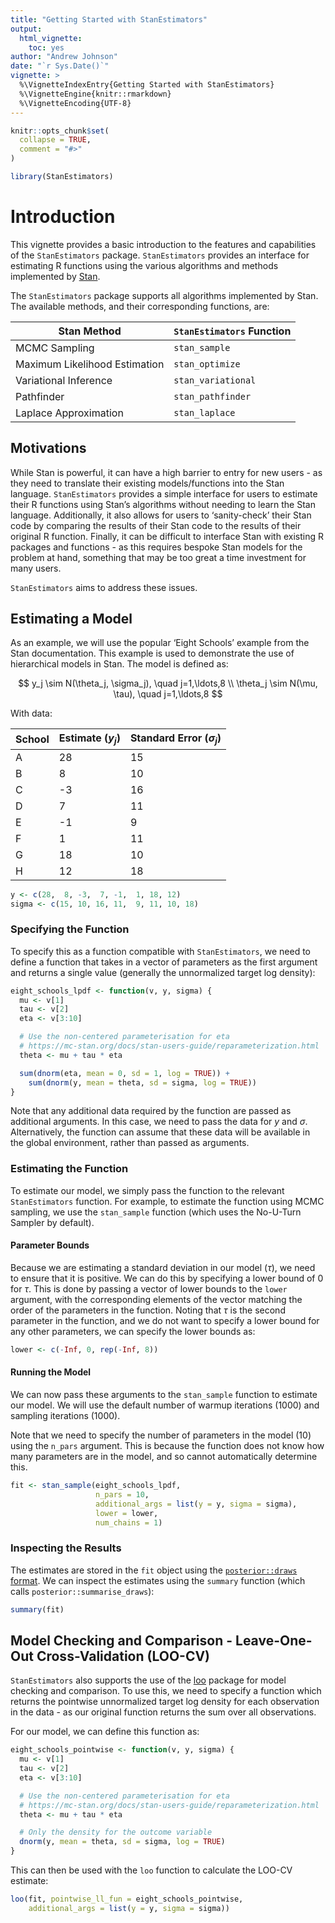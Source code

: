 ```yaml
---
title: "Getting Started with StanEstimators"
output:
  html_vignette:
    toc: yes
author: "Andrew Johnson"
date: "`r Sys.Date()`"
vignette: >
  %\VignetteIndexEntry{Getting Started with StanEstimators}
  %\VignetteEngine{knitr::rmarkdown}
  %\VignetteEncoding{UTF-8}
---
```


```r
knitr::opts_chunk$set(
  collapse = TRUE,
  comment = "#>"
)
```

```r
library(StanEstimators)
```

# Introduction

This vignette provides a basic introduction to the features and capabilities of the `StanEstimators` package. `StanEstimators` provides an interface for estimating R functions using the various algorithms and methods implemented by [Stan](https://mc-stan.org/).

The `StanEstimators` package supports all algorithms implemented by Stan. The available methods, and their corresponding functions, are:

Stan Method | `StanEstimators` Function
----------- | -------------------------
MCMC Sampling | `stan_sample`
Maximum Likelihood Estimation | `stan_optimize`
Variational Inference | `stan_variational`
Pathfinder | `stan_pathfinder`
Laplace Approximation | `stan_laplace`

## Motivations

While Stan is powerful, it can have a high barrier to entry for new users - as they need to translate their existing models/functions into the Stan language. `StanEstimators` provides a simple interface for users to estimate their R functions using Stan's algorithms without needing to learn the Stan language. Additionally, it also allows for users to 'sanity-check' their Stan code by comparing the results of their Stan code to the results of their original R function. Finally, it can be difficult to interface Stan with existing R packages and functions - as this requires bespoke Stan models for the problem at hand, something that may be too great a time investment for many users.

`StanEstimators` aims to address these issues.

## Estimating a Model

As an example, we will use the popular 'Eight Schools' example from the Stan documentation. This example is used to demonstrate the use of hierarchical models in Stan. The model is defined as:

$$
y_j \sim N(\theta_j, \sigma_j), \quad j=1,\ldots,8 \\
\theta_j \sim N(\mu, \tau), \quad j=1,\ldots,8
$$

With data:

School | Estimate ($y_j$) | Standard Error ($\sigma_j$)
------ | -------- | --------------
A      | 28       | 15
B      | 8        | 10
C      | -3       | 16
D      | 7        | 11
E      | -1       | 9
F      | 1        | 11
G      | 18       | 10
H      | 12       | 18

```r
y <- c(28,  8, -3,  7, -1,  1, 18, 12)
sigma <- c(15, 10, 16, 11,  9, 11, 10, 18)
```

### Specifying the Function

To specify this as a function compatible with `StanEstimators`, we need to define a function that takes in a vector of parameters as the first argument and returns a single value (generally the unnormalized target log density):

```r
eight_schools_lpdf <- function(v, y, sigma) {
  mu <- v[1]
  tau <- v[2]
  eta <- v[3:10]

  # Use the non-centered parameterisation for eta
  # https://mc-stan.org/docs/stan-users-guide/reparameterization.html
  theta <- mu + tau * eta

  sum(dnorm(eta, mean = 0, sd = 1, log = TRUE)) +
    sum(dnorm(y, mean = theta, sd = sigma, log = TRUE))
}
```

Note that any additional data required by the function are passed as additional arguments. In this case, we need to pass the data for $y$ and $\sigma$. Alternatively, the function can assume that these data will be available in the global environment, rather than passed as arguments.

### Estimating the Function

To estimate our model, we simply pass the function to the relevant `StanEstimators` function. For example, to estimate the function using MCMC sampling, we use the `stan_sample` function (which uses the No-U-Turn Sampler by default).

#### Parameter Bounds

Because we are estimating a standard deviation in our model ($\tau$), we need to ensure that it is positive. We can do this by specifying a lower bound of 0 for $\tau$. This is done by passing a vector of lower bounds to the `lower` argument, with the corresponding elements of the vector matching the order of the parameters in the function. Noting that $\tau$ is the second parameter in the function, and we do not want to specify a lower bound for any other parameters, we can specify the lower bounds as:

```r
lower <- c(-Inf, 0, rep(-Inf, 8))
```


#### Running the Model

We can now pass these arguments to the `stan_sample` function to estimate our model. We will use the default number of warmup iterations (1000) and sampling iterations (1000).

Note that we need to specify the number of parameters in the model (10) using the `n_pars` argument. This is because the function does not know how many parameters are in the model, and so cannot automatically determine this.

```r
fit <- stan_sample(eight_schools_lpdf,
                   n_pars = 10,
                   additional_args = list(y = y, sigma = sigma),
                   lower = lower,
                   num_chains = 1)
```

### Inspecting the Results

The estimates are stored in the `fit` object using the [`posterior::draws` format](https://CRAN.R-project.org/package=posterior/vignettes/posterior.html). We can inspect the estimates using the `summary` function (which calls `posterior::summarise_draws`):

```r
summary(fit)
```

## Model Checking and Comparison - Leave-One-Out Cross-Validation (LOO-CV)

`StanEstimators` also supports the use of the [loo](https://mc-stan.org/loo/articles/loo2-example.html) package for model checking and comparison. To use this, we need to specify a function which returns the pointwise unnormalized target log density for each observation in the data - as our original function returns the sum over all observations.

For our model, we can define this function as:

```r
eight_schools_pointwise <- function(v, y, sigma) {
  mu <- v[1]
  tau <- v[2]
  eta <- v[3:10]

  # Use the non-centered parameterisation for eta
  # https://mc-stan.org/docs/stan-users-guide/reparameterization.html
  theta <- mu + tau * eta

  # Only the density for the outcome variable
  dnorm(y, mean = theta, sd = sigma, log = TRUE)
}
```

This can then be used with the `loo` function to calculate the LOO-CV estimate:

```r
loo(fit, pointwise_ll_fun = eight_schools_pointwise,
    additional_args = list(y = y, sigma = sigma))
```
